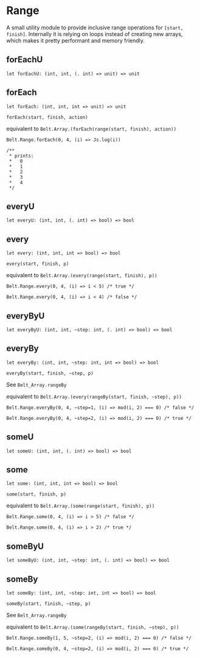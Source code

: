 # Range

<Intro>

A small utility module to provide inclusive range operations for `[start,
finish]`.  Internally it is relying on loops instead of creating new arrays,
which makes it pretty performant and memory friendly.

</Intro>

## forEachU

```res sig
let forEachU: (int, int, (. int) => unit) => unit
```

## forEach

```res sig
let forEach: (int, int, int => unit) => unit
```

`forEach(start, finish, action)`

equivalent to `Belt.Array.(forEach(range(start, finish), action))`

```res example
Belt.Range.forEach(0, 4, (i) => Js.log(i))

/**
 * prints:
 *   0
 *   1
 *   2
 *   3
 *   4
 */
```

## everyU

```res sig
let everyU: (int, int, (. int) => bool) => bool
```

## every

```res sig
let every: (int, int, int => bool) => bool
```

`every(start, finish, p)`

equivalent to `Belt.Array.(every(range(start, finish), p))`

```res example
Belt.Range.every(0, 4, (i) => i < 5) /* true */

Belt.Range.every(0, 4, (i) => i < 4) /* false */
```

## everyByU

```res sig
let everyByU: (int, int, ~step: int, (. int) => bool) => bool
```

## everyBy

```res sig
let everyBy: (int, int, ~step: int, int => bool) => bool
```

`everyBy(start, finish, ~step, p)`

See `Belt_Array.rangeBy`

equivalent to `Belt.Array.(every(rangeBy(start, finish, ~step), p))`

```res example
Belt.Range.everyBy(0, 4, ~step=1, (i) => mod(i, 2) === 0) /* false */

Belt.Range.everyBy(0, 4, ~step=2, (i) => mod(i, 2) === 0) /* true */
```

## someU

```res sig
let someU: (int, int, (. int) => bool) => bool
```

## some

```res sig
let some: (int, int, int => bool) => bool
```

`some(start, finish, p)`

equivalent to `Belt.Array.(some(range(start, finish), p))`

```res example
Belt.Range.some(0, 4, (i) => i > 5) /* false */

Belt.Range.some(0, 4, (i) => i > 2) /* true */
```

## someByU

```res sig
let someByU: (int, int, ~step: int, (. int) => bool) => bool
```

## someBy

```res sig
let someBy: (int, int, ~step: int, int => bool) => bool
```

`someBy(start, finish, ~step, p)`

See `Belt_Array.rangeBy`

equivalent to `Belt.Array.(some(rangeBy(start, finish, ~step), p))`

```res example
Belt.Range.someBy(1, 5, ~step=2, (i) => mod(i, 2) === 0) /* false */

Belt.Range.someBy(0, 4, ~step=2, (i) => mod(i, 2) === 0) /* true */
```
